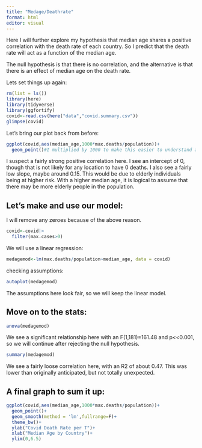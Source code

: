 ```yaml
---
title: "Medage/Deathrate"
format: html
editor: visual
---
```


Here I will further explore my hypothesis that median age shares a positive correlation with the death rate of each country. So I predict that the death rate will act as a function of the median age.

The null hypothesis is that there is no correlation, and the alternative is that there is an effect of median age on the death rate.

Lets set things up again:

```r
rm(list = ls())
library(here)
library(tidyverse)
library(ggfortify)
covid<-read.csv(here("data","covid.summary.csv"))
glimpse(covid)
```

Let's bring our plot back from before:

```r
ggplot(covid,aes(median_age,1000*max.deaths/population))+
  geom_point()#I multiplied by 1000 to make this easier to understand as essentially deaths per 1000 people
```

I suspect a fairly strong positive correlation here. I see an intercept of 0, though that is not likely for any location to have 0 deaths. I also see a fairly low slope, maybe around 0.15. This would be due to elderly individuals being at higher risk. With a higher median age, it is logical to assume that there may be more elderly people in the population.

## Let's make and use our model:

I will remove any zeroes because of the above reason.

```r
covid<-covid|>
  filter(max.cases>0)
```

We will use a linear regression:

```r
medagemod<-lm(max.deaths/population~median_age, data = covid)
```

checking assumptions:

```r
autoplot(medagemod)
```

The assumptions here look fair, so we will keep the linear model.

## Move on to the stats:

```r
anova(medagemod)
```

We see a significant relationship here with an F(1,181)=161.48 and p\<\<0.001, so we will continue after rejecting the null hypothesis.

```r
summary(medagemod)
```

We see a fairly loose correlation here, with an R2 of about 0.47. This was lower than originally anticipated, but not totally unexpected.

## A final graph to sum it up:

```r
ggplot(covid,aes(median_age,1000*max.deaths/population))+
  geom_point()+
  geom_smooth(method = 'lm',fullrange=F)+
  theme_bw()+
  ylab("Covid Death Rate per T")+
  xlab("Median Age by Country")+
  ylim(0,6.5)
```
